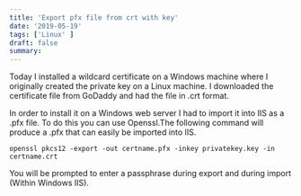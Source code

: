 ```yaml
---
title: 'Export pfx file from crt with key'
date: '2019-05-19'
tags: ['Linux' ]
draft: false
summary:
---
```


Today I installed a wildcard certificate on a Windows machine where I originally created the private key on a Linux machine. I downloaded the certificate file from GoDaddy and had the file in .crt format.  
  
In order to install it on a Windows web server I had to import it into IIS as a .pfx file. To do this you can use Openssl.The following command will produce a .pfx that can easily be imported into IIS.  

```  
openssl pkcs12 -export -out certname.pfx -inkey privatekey.key -in certname.crt

```
  
You will be prompted to enter a passphrase during export and during import (Within Windows IIS).